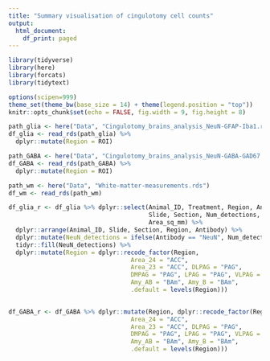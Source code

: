```yaml
---
title: "Summary visualisation of cingulotomy cell counts"
output:
  html_document:
    df_print: paged
---
```


```r
library(tidyverse)
library(here)
library(forcats)
library(tidytext)

options(scipen=999)
theme_set(theme_bw(base_size = 14) + theme(legend.position = "top"))
knitr::opts_chunk$set(echo = FALSE, fig.width = 9, fig.height = 8)
```

```r
path_glia <- here("Data", "Cingulotomy_brains_analysis_NeuN-GFAP-Iba1.rds")
df_glia <- read_rds(path_glia) %>%
  dplyr::mutate(Region = ROI)

path_GABA <- here("Data", "Cingulotomy_brains_analysis_NeuN-GABA-GAD67.rds")
df_GABA <- read_rds(path_GABA) %>%
  dplyr::mutate(Region = ROI)

path_wm <- here("Data", "White-matter-measurements.rds")
df_wm <- read_rds(path_wm)
```

```r
df_glia_r <- df_glia %>% dplyr::select(Animal_ID, Treatment, Region, Antibody, 
                                       Slide, Section, Num_detections, 
                                       Area_sq_mm) %>% 
  dplyr::arrange(Animal_ID, Slide, Section, Region, Antibody) %>% 
  dplyr::mutate(NeuN_detections = ifelse(Antibody == "NeuN", Num_detections, NA_integer_)) %>% 
  tidyr::fill(NeuN_detections) %>% 
  dplyr::mutate(Region = dplyr::recode_factor(Region, 
                                  Area_24 = "ACC", 
                                  Area_23 = "ACC", DLPAG = "PAG",
                                  DMPAG = "PAG", LPAG = "PAG", VLPAG = "PAG",
                                  Amy_AB = "BAm", Amy_B = "BAm", 
                                  .default = levels(Region)))
  

df_GABA_r <- df_GABA %>% dplyr::mutate(Region, dplyr::recode_factor(Region, 
                                  Area_24 = "ACC", 
                                  Area_23 = "ACC", DLPAG = "PAG",
                                  DMPAG = "PAG", LPAG = "PAG", VLPAG = "PAG",
                                  Amy_AB = "BAm", Amy_B = "BAm", 
                                  .default = levels(Region)))
```

